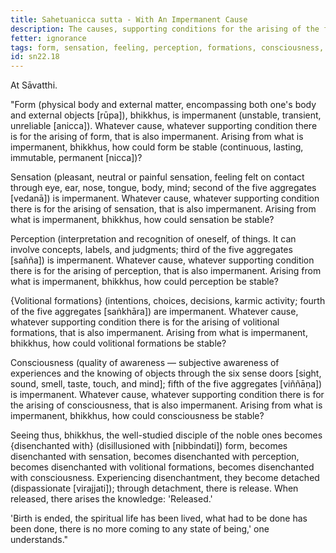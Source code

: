 ```yaml
---
title: Sahetuanicca sutta - With An Impermanent Cause
description: The causes, supporting conditions for the arising of the five aggregates are impermanent, so then how could the five aggregates be stable?
fetter: ignorance
tags: form, sensation, feeling, perception, formations, consciousness, impermanence, stable,  disenchantment, detachment, release, liberation, sn, sn22-34, sn22
id: sn22.18
---
```


At Sāvatthi.

"Form (physical body and external matter, encompassing both one's body and external objects [rūpa]), bhikkhus, is impermanent (unstable, transient, unreliable [anicca]). Whatever cause, whatever supporting condition there is for the arising of form, that is also impermanent. Arising from what is impermanent, bhikkhus, how could form be stable (continuous, lasting, immutable, permanent [nicca])?

Sensation (pleasant, neutral or painful sensation, feeling felt on contact through eye, ear, nose, tongue, body, mind; second of the five aggregates [vedanā]) is impermanent. Whatever cause, whatever supporting condition there is for the arising of sensation, that is also impermanent. Arising from what is impermanent, bhikkhus, how could sensation be stable?

Perception (interpretation and recognition of oneself, of things. It can involve concepts, labels, and judgments; third of the five aggregates [sañña]) is impermanent. Whatever cause, whatever supporting condition there is for the arising of perception, that is also impermanent. Arising from what is impermanent, bhikkhus, how could perception be stable?

\{Volitional formations} (intentions, choices, decisions, karmic activity; fourth of the five aggregates [saṅkhāra]) are impermanent. Whatever cause, whatever supporting condition there is for the arising of volitional formations, that is also impermanent. Arising from what is impermanent, bhikkhus, how could volitional formations be stable?

Consciousness (quality of awareness — subjective awareness of experiences and the knowing of objects through the six sense doors [sight, sound, smell, taste, touch, and mind]; fifth of the five aggregates [viññāṇa]) is impermanent. Whatever cause, whatever supporting condition there is for the arising of consciousness, that is also impermanent. Arising from what is impermanent, bhikkhus, how could consciousness be stable?

Seeing thus, bhikkhus, the well-studied disciple of the noble ones becomes \{disenchanted with} (disillusioned with [nibbindati]) form, becomes disenchanted with sensation, becomes disenchanted with perception, becomes disenchanted with volitional formations, becomes disenchanted with consciousness. Experiencing disenchantment, they become detached (dispassionate [virajjati]); through detachment, there is release. When released, there arises the knowledge: 'Released.'

'Birth is ended, the spiritual life has been lived, what had to be done has been done, there is no more coming to any state of being,' one understands."